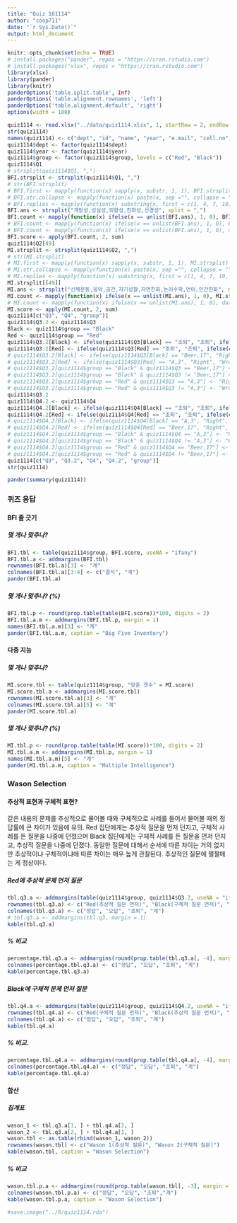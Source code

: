```yaml
---
title: "Quiz 161114"
author: "coop711"
date: "`r Sys.Date()`"
output: html_document
---
```


```r
knitr::opts_chunk$set(echo = TRUE)
# install.packages("pander", repos = "https://cran.rstudio.com")
# install.packages("xlsx", repos = "https://cran.rstudio.com")
library(xlsx)
library(pander)
library(knitr)
panderOptions('table.split.table', Inf)
panderOptions('table.alignment.rownames', 'left')
panderOptions('table.alignment.default', 'right')
options(width = 180)
```

```r
quiz1114 <- read.xlsx("../data/quiz1114.xlsx", 1, startRow = 2, endRow = 97, colIndex = c(3:7, 9:14), colClasses = c(rep("character", 11)), stringsAsFactors = FALSE)
str(quiz1114)
names(quiz1114) <- c("dept", "id", "name", "year", "e.mail", "cell.no", "Q1", "Q2", "Q3", "Q4", "group")
quiz1114$dept <- factor(quiz1114$dept)
quiz1114$year <- factor(quiz1114$year)
quiz1114$group <- factor(quiz1114$group, levels = c("Red", "Black"))
quiz1114$Q1
# strsplit(quiz1114$Q1, ",")
BFI.strsplit <- strsplit(quiz1114$Q1, ",")
# str(BFI.strsplit)
# BFI.first <- mapply(function(x) sapply(x, substr, 1, 1), BFI.strsplit)
# BFI.str.collapse <- mapply(function(x) paste(x, sep ="", collapse = ""), BFI.strsplit)
# BFI.replies <- mapply(function(x) substring(x, first = c(1, 4, 7, 10, 13), last = c(1, 4, 7, 10, 13)), BFI.str.collapse)
BFI.ans <- strsplit("개방성,성실성,외향성,친화성,신경성", split = ",")
BFI.count <- mapply(function(x) ifelse(x == unlist(BFI.ans), 1, 0), BFI.strsplit)
# BFI.count <- mapply(function(x) ifelse(x == unlist(BFI.ans), 1, 0), BFI.first)
# BFI.count <- mapply(function(x) ifelse(x == unlist(BFI.ans), 1, 0), data.frame(BFI.replies))
BFI.score <- apply(BFI.count, 2, sum)
quiz1114$Q2[49]
MI.strsplit <- strsplit(quiz1114$Q2, ",")
# str(MI.strsplit)
# MI.first <- mapply(function(x) sapply(x, substr, 1, 1), MI.strsplit)
# MI.str.collapse <- mapply(function(x) paste(x, sep ="", collapse = ""), MI.strsplit)
# MI.replies <- mapply(function(x) substring(x, first = c(1, 4, 7, 10, 13), last = c(1, 4, 7, 10, 13)), MI.str.collapse)
MI.strsplit[[49]]
MI.ans <- strsplit("신체운동,음악,공간,자기성찰,자연친화,논리수학,언어,인간친화", split = ",")
MI.count <- mapply(function(x) ifelse(x == unlist(MI.ans), 1, 0), MI.strsplit)
# MI.count <- mapply(function(x) ifelse(x == unlist(MI.ans), 1, 0), data.frame(MI.replies))
MI.score <- apply(MI.count, 2, sum)
quiz1114[c("Q3", "Q4", "group")]
quiz1114$Q3.2 <- quiz1114$Q3
Black <- quiz1114$group == "Black"
Red <- quiz1114$group == "Red"
quiz1114$Q3.2[Black] <- ifelse(quiz1114$Q3[Black] == "조퇴", "조퇴", ifelse(quiz1114$Q3[Black] == "Beer,17", "Right", "Wrong"))
quiz1114$Q3.2[Red] <- ifelse(quiz1114$Q3[Red] == "조퇴", "조퇴", ifelse(quiz1114$Q3[Red] == "A,3", "Right", "Wrong"))
# quiz1114$Q3.2[Black] <- ifelse(quiz1114$Q3[Black] == "Beer,17", "Right", "Wrong")
# quiz1114$Q3.2[Red] <- ifelse(quiz1114$Q3[Red] == "A,3", "Right", "Wrong")
# quiz1114$Q3.2[quiz1114$group == "Black" & quiz1114$Q3 == "Beer,17"] <- "Right"
# quiz1114$Q3.2[quiz1114$group == "Black" & quiz1114$Q3 != "Beer,17"] <- "Wrong"
# quiz1114$Q3.2[quiz1114$group == "Red" & quiz1114$Q3 == "A,3"] <- "Right"
# quiz1114$Q3.2[quiz1114$group == "Red" & quiz1114$Q3 != "A,3"] <- "Wrong"
quiz1114$Q3.2
quiz1114$Q4.2 <- quiz1114$Q4
quiz1114$Q4.2[Black] <- ifelse(quiz1114$Q4[Black] == "조퇴", "조퇴", ifelse(quiz1114$Q4[Black] == "A,3", "Right", "Wrong"))
quiz1114$Q4.2[Red] <- ifelse(quiz1114$Q4[Red] == "조퇴", "조퇴", ifelse(quiz1114$Q4[Red] == "Beer,17", "Right", "Wrong"))
# quiz1114$Q4.2[Black] <- ifelse(quiz1114$Q4[Black] == "A,3", "Right", "Wrong")
# quiz1114$Q4.2[Red] <- ifelse(quiz1114$Q4[Red] == "Beer,17", "Right", "Wrong")
# quiz1114$Q4.2[quiz1114$group == "Black" & quiz1114$Q4 == "A,3"] <- "Right"
# quiz1114$Q4.2[quiz1114$group == "Black" & quiz1114$Q4 != "A,3"] <- "Wrong"
# quiz1114$Q4.2[quiz1114$group == "Red" & quiz1114$Q4 == "Beer,17"] <- "Right"
# quiz1114$Q4.2[quiz1114$group == "Red" & quiz1114$Q4 != "Beer,17"] <- "Wrong"
quiz1114[c("Q3", "Q3.2", "Q4", "Q4.2", "group")]
str(quiz1114)
```

```r
pander(summary(quiz1114))
```

### 퀴즈 응답

#### BFI 줄 긋기

##### 몇 개나 맞추나?

```r
BFI.tbl <- table(quiz1114$group, BFI.score, useNA = "ifany")
BFI.tbl.a <- addmargins(BFI.tbl)
rownames(BFI.tbl.a)[3] <- "계" 
colnames(BFI.tbl.a)[3:4] <- c("결석", "계")
pander(BFI.tbl.a)
```

##### 몇 개나 맞추나? (%)

```r
BFI.tbl.p <- round(prop.table(table(BFI.score))*100, digits = 2)
BFI.tbl.a.m <- addmargins(BFI.tbl.p, margin = 1)
names(BFI.tbl.a.m)[3] <- "계"
pander(BFI.tbl.a.m, caption = "Big Five Inventory")
```

#### 다중 지능

##### 몇 개나 맞추나?

```r
MI.score.tbl <- table(quiz1114$group, "맞춘 갯수" = MI.score)
MI.score.tbl.a <- addmargins(MI.score.tbl)
rownames(MI.score.tbl.a)[3] <- "계"
colnames(MI.score.tbl.a)[5] <- "계"
pander(MI.score.tbl.a)
```

##### 몇 개나 맞추나? (%)

```r
MI.tbl.p <- round(prop.table(table(MI.score))*100, digits = 2)
MI.tbl.a.m <- addmargins(MI.tbl.p, margin = 1)
names(MI.tbl.a.m)[5] <- "계"
pander(MI.tbl.a.m, caption = "Multiple Intelligence")
```

### Wason Selection


#### 추상적 표현과 구체적 표현?

같은 내용의 문제를 추상적으로 물어볼 때와 구체적으로 사례를 들어서 물어볼 때의 정답률에 큰 차이가 있음에 유의. Red 집단에게는 추상적 질문을 먼저 던지고, 구체적 사례를 든 질문을 나중에 던졌으며 Black 집단에게는 구체적 사례를 든 질문을 먼저 던지고, 추상적 질문을 나중에 던졌다. 동일한 질문에 대해서 순서에 따른 차이는 거의 없지만 추상적이냐 구체적이냐에 따른 차이는 매우 높게 관찰된다. 추상적인 질문에 쩔쩔매는 게 정상이다.

##### Red에 추상적 문제 먼저 질문 

```r
tbl.q3.a <- addmargins(table(quiz1114$group, quiz1114$Q3.2, useNA = "ifany"), margin = 1)
rownames(tbl.q3.a) <- c("Red(추상적 질문 먼저)", "Black(구체적 질문 먼저)", "계") 
colnames(tbl.q3.a) <- c("정답", "오답", "조퇴", "계")
# tbl.q3.a <- addmargins(tbl.q3, margin = 1)
kable(tbl.q3.a)
```

##### % 비교  

```r
percentage.tbl.q3.a <- addmargins(round(prop.table(tbl.q3.a[, -4], margin = 1)*100, digits = 1))[1:2, ]
colnames(percentage.tbl.q3.a) <- c("정답", "오답", "조퇴", "계")
kable(percentage.tbl.q3.a)
```

##### Black에 구체적 문제 먼저 질문 

```r
tbl.q4.a <- addmargins(table(quiz1114$group, quiz1114$Q4.2, useNA = "ifany"), margin = 1)
rownames(tbl.q4.a) <- c("Red(구체적 질문 먼저)", "Black(추상적 질문 먼저)", "계")
colnames(tbl.q4.a) <- c("정답", "오답", "조퇴", "계")
kable(tbl.q4.a)
```

##### % 비교.  

```r
percentage.tbl.q4.a <- addmargins(round(prop.table(tbl.q4.a[, -4], margin = 1)*100, digits = 1))[1:2, ]
colnames(percentage.tbl.q4.a) <- c("정답", "오답", "조퇴", "계")
kable(percentage.tbl.q4.a)
```

#### 합산

##### 집계표

```r
wason_1 <- tbl.q3.a[1, ] + tbl.q4.a[2, ]
wason_2 <- tbl.q3.a[2, ] + tbl.q4.a[1, ]
wason.tbl <- as.table(rbind(wason_1, wason_2))
rownames(wason.tbl) <- c("Wason 1(추상적 질문)", "Wason 2(구체적 질문)")
kable(wason.tbl, caption = "Wason Selection")
```

##### % 비교

```r
wason.tbl.p.a <- addmargins(round(prop.table(wason.tbl[, -3], margin = 1)*100, digits = 1))[1:2, ]
colnames(wason.tbl.p.a) <- c("정답", "오답", "조퇴","계")
kable(wason.tbl.p.a, caption = "Wason Selection")
```

```r
#save.image("../R/quiz1114.rda")
```